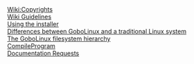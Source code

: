 : [[Wiki:Copyrights]]
: [[Wiki Guidelines]]
: [[Using the installer]]
: [[Differences between GoboLinux and a traditional Linux system]]
: [[The GoboLinux filesystem hierarchy]]
: [[CompileProgram]]
: [[Documentation Requests]]